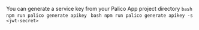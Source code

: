 You can generate a service key from your Palico App project directory
<Tabs>
  <Tab title="Local Instance">
    ```bash
    npm run palico generate apikey
    ```
  </Tab>
  <Tab title="Production Instance">
    ```bash
    npm run palico generate apikey -s <jwt-secret>
    ```
  </Tab>
</Tabs>
